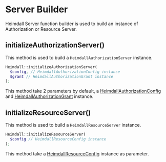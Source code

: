 # Server Builder

Heimdall Server function builder is used to build an instance of Authorization or Resource Server.

## initializeAuthorizationServer()

This method is used to build a `HeimdallAuthorizationServer` instance.

```php copy
Heimdall::initializeAuthorizationServer(
  $config, // HeimdallAuthorizationConfig instance
  $grant // HeimdallAuthorizationGrant instance
);
```

This method take 2 parameters by default, a [HeimdallAuthorizationConfig](config-builder) and
[HeimdallAuthorizationGrant](grant-type-builder) instance.

## initializeResourceServer()

This method is used to build a `HeimdallResourceServer` instance.

```php copy
Heimdall::initializeResourceServer(
  $config // HeimdallResourceConfig instance
);
```

This method take a [HeimdallResourceConfig](config-builder) instance as parameter.
